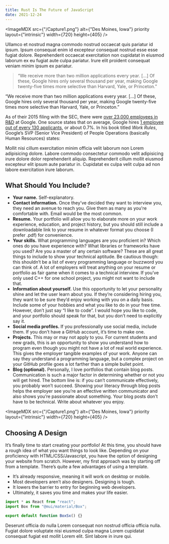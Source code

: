 ```yaml
---
title: Rust Is The Future of JavaScript
date: 2021-12-24
---
```


<ImageMDX
    src={"/Capture1.png"}
    alt={"Des Moines, Iowa"}
    priority
    layout={"intrinsic"}
    width={720}
    height={405}
/>

Ullamco et nostrud magna commodo nostrud occaecat quis pariatur id ipsum. Ipsum
consequat enim id excepteur consequat nostrud esse esse fugiat dolore.
Reprehenderit occaecat exercitation non cupidatat in eiusmod laborum ex eu
fugiat aute culpa pariatur. Irure elit proident consequat veniam minim ipsum ex
pariatur.

> “We receive more than two million applications every year. [...] Of these, Google hires only several thousand per year, making Google twenty-five times more selective than Harvard, Yale, or Princeton.”

<BlockquoteWarning>
    “We receive more than two million applications every year. [...] Of these,
    Google hires only several thousand per year, making Google twenty-five times
    more selective than Harvard, Yale, or Princeton.”
</BlockquoteWarning>

As of their 2015 filing with the SEC, there were [over 23,000 employees in R&D](https://www.sec.gov/Archives/edgar/data/1288776/000165204416000012/goog10-k2015.htm) at Google. One source states that on average, Google hires [1 employee out of every 130 applicants](https://www.smartrecruiters.com/blog/google-averages-130-applicants-to-make-one-hire/), or about 0.7%. In his book titled _Work Rules_, Google’s SVP (Senior Vice President) of People Operations (basically Human Resources) states:

Mollit nisi cillum exercitation minim officia velit laborum non Lorem
adipisicing dolore. Labore commodo consectetur commodo velit adipisicing irure
dolore dolor reprehenderit aliquip. Reprehenderit cillum mollit eiusmod
excepteur elit ipsum aute pariatur in. Cupidatat ex culpa velit culpa ad non
labore exercitation irure laborum.

## What Should You Include?

-   **Your name.** Self-explanatory.
-   **Contact information.** Once they’ve decided they want to interview you, they need an avenue to reach you. Give them as many as you're comfortable with. Email would be the most common.
-   **Resume.** Your portfolio will allow you to elaborate more on your work experience, education, and project history, but you should still include a downloadable link to your resume in whatever format you choose (I prefer .pdf) for convenience.
-   **Your skills.** What programming languages are you proficient in? Which ones do you have experience with? What libraries or frameworks have you used? Are you a master of any certain software? These are all great things to include to show your technical aptitude. Be cautious though: this shouldn’t be a list of every programming language or buzzword you can think of. A lot of employers will treat anything on your resume or portfolio as fair game when it comes to a technical interview. If you’ve only used C++ for one school project, you might not want to include that.
-   **Information about yourself.** Use this opportunity to let your personality shine and let the user learn about you. If they’re considering hiring you, they want to be sure they’d enjoy working with you on a daily basis. Include some of your hobbies and what you like to do in your free time. However, don’t just say “I like to code”. I would hope you like to code, and your portfolio should speak for that, but you don’t need to explicitly say it.
-   **Social media profiles.** If you professionally use social media, include them. If you don’t have a GitHub account, it’s time to make one.
-   **Projects.** This may or may not apply to you. For current students and new grads, this is an opportunity to show you understand how to program even though you might not have a lot of real world experience. This gives the employer tangible examples of your work. Anyone can say they understand a programming language, but a complex project on your GitHub profile goes a lot farther than a simple bullet point.
-   **Blog (optional).** Personally, I love portfolios that contain blog posts. Communication is such a major factor in determining whether or not you will get hired. The bottom line is: if you can’t communicate effectively, you probably won’t succeed. Showing your literacy through blog posts helps the employer see you’re an effective written communicator and also shows you’re passionate about something. Your blog posts don’t have to be technical. Write about whatever you enjoy.

<ImageMDX
    src={"/Capture1.png"}
    alt={"Des Moines, Iowa"}
    priority
    layout={"intrinsic"}
    width={720}
    height={405}
/>

## Choosing A Design

It’s finally time to start creating your portfolio! At this time, you should have a rough idea of what you want things to look like. Depending on your proficiency with HTML/CSS/Javascript, you have the option of designing your website from scratch. However, my first approach was by starting off from a template. There’s quite a few advantages of using a template.

-   It’s already responsive, meaning it will work on desktop or mobile.
-   Most developers aren’t also designers. Designing is tough.
-   It lowers the barrier to entry for beginning web developers.
-   Ultimately, it saves you time and makes your life easier.

```Javascript
import * as React from "react";
import Box from "@mui/material/Box";

export default function BoxSx() {}
```

Deserunt officia do nulla Lorem consequat non nostrud officia officia nulla. Fugiat dolore voluptate nisi eiusmod culpa magna Lorem cupidatat consequat fugiat est mollit Lorem elit. Sint labore in irure qui.
